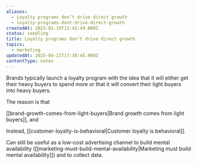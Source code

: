 ```yaml
---
aliases:
  - Loyalty programs don’t drive direct growth
  - loyalty-programs-dont-drive-direct-growth
createdAt: 2025-01-19T15:42:49.000Z
status: seedling
title: Loyalty programs don’t drive direct growth
topics:
  - marketing
updatedAt: 2025-04-21T17:30:45.000Z
contentType: notes
---
```

Brands typically launch a loyalty program with the idea that it will either get their heavy buyers to spend more or that it will convert their light buyers into heavy buyers.

The reason is that

[[brand-growth-comes-from-light-buyers|Brand growth comes from light buyers]], and

Instead, [[customer-loyalty-is-behavioral|Customer loyalty is behavioral]].

Can still be useful as a low-cost advertising channel to build mental availability ([[marketing-must-build-mental-availability|Marketing must build mental availability]]) and to collect data.
